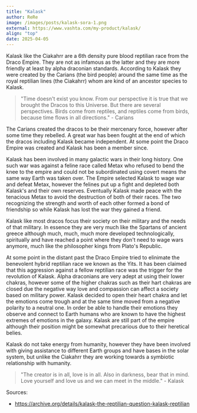 ```yaml
---
title: "Kalask"
author: ReRe
image: /images/posts/kalask-sora-1.png
external: https://www.vashta.com/my-product/kalask/
align: "top"
date: 2025-04-05
---
```


Kalask like the Ciakahrr are a 6th density pure blood reptilian race from the Draco Empire.
They are not as infamous as the latter and they are more friendly at least by alpha draconian standards.
According to Kalask they were created by the Carians (the bird people) around
the same time as the royal reptilian lines (the Ciakahrr) whom are kind of an ancestor
species to Kalask.

> "Time doesn't exist you know. From our perspective it is true that we brought the Dracos to this Universe.
> But there are several perspectives. Birds come from reptiles, and reptiles come from birds, because
> time flows in all directions." - Carians

The Carians created the dracos to be their mercenary force, however after some time they rebelled.
A great war has been fought at the end of which the dracos including Kalask became independent.
At some point the Draco Empire was created and Kalask has been a member since.

Kalask has been involved in many galactic wars in their long history. One such war was against a feline race
called Metax who refused to bend the knee to the empire and could not be subordinated using covert means the same
way Earth was taken over. The Empire selected Kalask to wage war and defeat Metax, however the felines put up
a fight and depleted both Kalask's and their own reserves. Eventually Kalask made peace with the tenacious Metax
to avoid the destruction of both of their races. The two recognizing the strength and worth of each other formed a bond
of friendship so while Kalask has lost the war they gained a friend.

Kalask like most dracos focus their society on their military and the needs of that military.
In essence they are very much like the Spartans of ancient greece although much, much, much more
developed technologically, spiritually and have reached a point where they don't need to wage wars anymore,
much like the philosopher kings from Plato's Republic.

At some point in the distant past the Draco Empire tried to elinimate the benevolent hybrid reptilian race we known as the Yits.
It has been claimed that this aggression against a fellow reptilian race was the trigger for the revolution of Kalask.
Alpha draconians are very adept at using their lower chakras, however some of the higher chakras such as their hart chakras
are closed due the negative way love and compassion can affect a society based on military power. Kalask decided to open
their heart chakra and let the emotions come trough and at the same time moved from a negative polarity to a neutral
one. In order be able to handle their emotions they observe and connect to Earth humans who are known to have the highest
extremes of emotions in the galaxy. Kalask are still part of the empire although their position might be somewhat precarious
due to their heretical belies.

Kalask do not take energy from humanity, however they have been involved with giving assistance to different Earth groups and have bases
in the solar system, but unlike the Ciakahrr they are working towards a symbiotic relationship with humanity.

> "The creator is in all, love is in all. Also in darkness, bear that in mind.
> Love yourself and love us and we can meet in the middle." - Kalask

Sources:
* https://archive.org/details/kalask-the-reptilian-question-kalask-reptilian